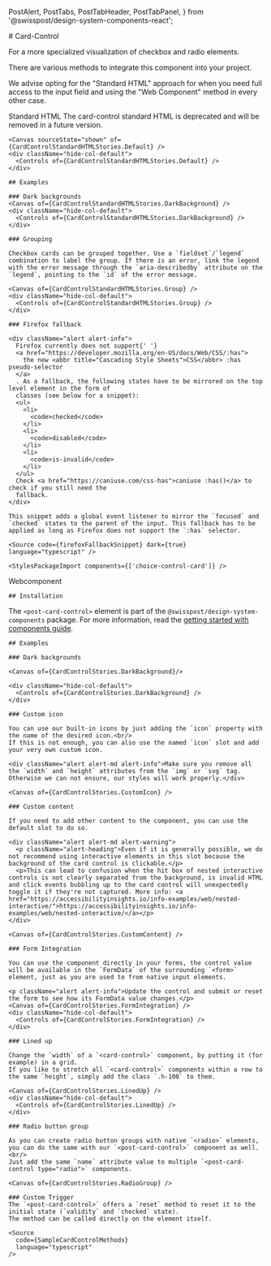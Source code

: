   PostAlert,
  PostTabs,
  PostTabHeader,
  PostTabPanel,
} from '@swisspost/design-system-components-react';



<Meta of={CardControlStories} />

<div className="docs-title">
  # Card-Control

  <nav>
    <link-design of={JSON.stringify(CardControlStories)}></link-design>
  </nav>
</div>

<p className="lead">For a more specialized visualization of checkbox and radio elements.</p>

<PostAlert type="info">
  <p slot="heading">There are various methods to integrate this component into your project.</p>
  <p>We advise opting for the "Standard HTML" approach for when you need full access to the input field and using the "Web Component" method in every other case.</p>
</PostAlert>

<PostTabs>
  <PostTabHeader panel="standardhtml">Standard HTML</PostTabHeader>
  <PostTabPanel name="standardhtml">
    <PostAlert type="warning">
      The card-control standard HTML is deprecated and will be removed in a future version.
    </PostAlert>

    <Canvas sourceState="shown" of={CardControlStandardHTMLStories.Default} />
    <div className="hide-col-default">
      <Controls of={CardControlStandardHTMLStories.Default} />
    </div>

    ## Examples

    ### Dark backgrounds
    <Canvas of={CardControlStandardHTMLStories.DarkBackground} />
    <div className="hide-col-default">
      <Controls of={CardControlStandardHTMLStories.DarkBackground} />
    </div>

    ### Grouping

    Checkbox cards can be grouped together. Use a `fieldset`/`legend` combination to label the group. If there is an error, link the legend with the error message through the `aria-describedby` attribute on the `legend`, pointing to the `id` of the error message.

    <Canvas of={CardControlStandardHTMLStories.Group} />
    <div className="hide-col-default">
      <Controls of={CardControlStandardHTMLStories.Group} />
    </div>

    ### Firefox fallback

    <div className="alert alert-info">
      Firefox currently does not support{' '}
      <a href="https://developer.mozilla.org/en-US/docs/Web/CSS/:has">
        the new <abbr title="Cascading Style Sheets">CSS</abbr> :has pseudo-selector
      </a>
      . As a fallback, the following states have to be mirrored on the top level element in the form of
      classes (see below for a snippet):
      <ul>
        <li>
          <code>checked</code>
        </li>
        <li>
          <code>disabled</code>
        </li>
        <li>
          <code>is-invalid</code>
        </li>
      </ul>
      Check <a href="https://caniuse.com/css-has">caniuse :has()</a> to check if you still need the
      fallback.
    </div>

    This snippet adds a global event listener to mirror the `focused` and `checked` states to the parent of the input. This fallback has to be applied as long as Firefox does not support the `:has` selector.

    <Source code={firefoxFallbackSnippet} dark={true} language="typescript" />

    <StylesPackageImport components={['choice-control-card']} />
  </PostTabPanel>

  <PostTabHeader panel="webcomponent">Webcomponent</PostTabHeader>
  <PostTabPanel name="webcomponent">
    <Canvas of={CardControlStories.Default} sourceState="shown"/>
    <Controls of={CardControlStories.Default} />

    ## Installation

The `<post-card-control>` element is part of the `@swisspost/design-system-components` package. For more information, read the
<a href="/?path=/docs/edfb619b-fda1-4570-bf25-20830303d483--docs">getting started with components guide</a>.

    ## Examples

    ### Dark backgrounds

    <Canvas of={CardControlStories.DarkBackground}/>

    <div className="hide-col-default">
      <Controls of={CardControlStories.DarkBackground} />
    </div>

    ### Custom icon

    You can use our built-in icons by just adding the `icon` property with the name of the desired icon.<br/>
    If this is not enough, you can also use the named `icon` slot and add your very own custom icon.

    <div className="alert alert-md alert-info">Make sure you remove all the `width` and `height` attributes from the `img` or `svg` tag. Otherwise we can not ensure, our styles will work properly.</div>

    <Canvas of={CardControlStories.CustomIcon} />

    ### Custom content

    If you need to add other content to the component, you can use the default slot to do so.

    <div className="alert alert-md alert-warning">
      <p className="alert-heading">Even if it is generally possible, we do not recommend using interactive elements in this slot because the background of the card control is clickable.</p>
      <p>This can lead to confusion when the hit box of nested interactive controls is not clearly separated from the background, is invalid HTML and click events bubbling up to the card control will unexpectedly toggle it if they're not captured. More info: <a href="https://accessibilityinsights.io/info-examples/web/nested-interactive/">https://accessibilityinsights.io/info-examples/web/nested-interactive/</a></p>
    </div>

    <Canvas of={CardControlStories.CustomContent} />

    ### Form Integration

    You can use the component directly in your forms, the control value will be available in the `FormData` of the surrounding `<form>` element, just as you are used to from native input elements.

    <p className="alert alert-info">Update the control and submit or reset the form to see how its FormData value changes.</p>
    <Canvas of={CardControlStories.FormIntegration} />
    <div className="hide-col-default">
      <Controls of={CardControlStories.FormIntegration} />
    </div>

    ### Lined up

    Change the `width` of a `<card-control>` component, by putting it (for example) in a grid.
    If you like to stretch all `<card-control>` components within a row to the same `height`, simply add the class `.h-100` to them.

    <Canvas of={CardControlStories.LinedUp} />
    <div className="hide-col-default">
      <Controls of={CardControlStories.LinedUp} />
    </div>

    ### Radio button group

    As you can create radio button groups with native `<radio>` elements, you can do the same with our `<post-card-control>` component as well.<br/>
    Just add the same `name` attribute value to multiple `<post-card-control type="radio">` components.

    <Canvas of={CardControlStories.RadioGroup} />

    ### Custom Trigger
    The `<post-card-control>` offers a `reset` method to reset it to the initial state (`validity` and `checked` state).
    The method can be called directly on the element itself.

    <Source
      code={SampleCardControlMethods}
      language="typescript"
    />
  </PostTabPanel>
</PostTabs>
